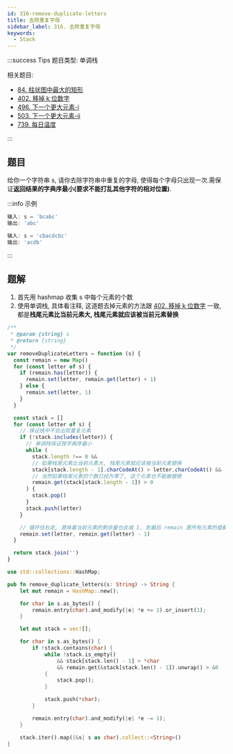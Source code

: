 ```yaml
---
id: 316-remove-duplicate-letters
title: 去除重复字母
sidebar_label: 316. 去除重复字母
keywords:
  - Stack
---
```


:::success Tips
题目类型: 单调栈

相关题目:

- [84. 柱状图中最大的矩形](/leetcode/hard/84-largest-rectangle-area)
- [402. 移掉 k 位数字](/leetcode/medium/402-remove-kdigits)
- [496. 下一个更大元素-i](/leetcode/easy/496-next-greater-element)
- [503. 下一个更大元素-ii](/leetcode/medium/503-next-greater-elements)
- [739. 每日温度](/leetcode/medium/739-daily-temperatures)

:::

## 题目

给你一个字符串 s, 请你去除字符串中重复的字母, 使得每个字母只出现一次.需保证**返回结果的字典序最小(要求不能打乱其他字符的相对位置)**.

:::info 示例

```ts
输入: s = 'bcabc'
输出: 'abc'
```

```ts
输入: s = 'cbacdcbc'
输出: 'acdb'
```

:::

## 题解

1. 首先用 hashmap 收集 s 中每个元素的个数
2. 使用单调栈, 具体看注释, 这道题去掉元素的方法跟 [402. 移掉 k 位数字](/leetcode/medium/402-remove-kdigits) 一致, 都是**栈尾元素比当前元素大, 栈尾元素就应该被当前元素替换**


<Tabs>
  <TabItem value="JavaScript" label="JavaScript" default>

```ts
/**
 * @param {string} s
 * @return {string}
 */
var removeDuplicateLetters = function (s) {
  const remain = new Map()
  for (const letter of s) {
    if (remain.has(letter)) {
      remain.set(letter, remain.get(letter) + 1)
    } else {
      remain.set(letter, 1)
    }
  }

  const stack = []
  for (const letter of s) {
    // 保证栈中不会出现重复元素
    if (!stack.includes(letter)) {
      // 单调栈保证按字典序最小
      while (
        stack.length !== 0 &&
        // 如果栈尾元素比当前元素大, 栈尾元素就应该被当前元素替换
        stack[stack.length - 1].charCodeAt() > letter.charCodeAt() &&
        // 当然如果栈尾元素的个数已经为零了, 这个元素也不能被替换
        remain.get(stack[stack.length - 1]) > 0
      ) {
        stack.pop()
      }
      stack.push(letter)
    }

    // 循环往右走, 意味着当前元素的剩余量也会减 1, 到最后 remain 里所有元素的值都为 0
    remain.set(letter, remain.get(letter) - 1)
  }

  return stack.join('')
}
```

</TabItem>

<TabItem value="Rust" label="Rust">

```rust
use std::collections::HashMap;

pub fn remove_duplicate_letters(s: String) -> String {
    let mut remain = HashMap::new();

    for char in s.as_bytes() {
        remain.entry(char).and_modify(|e| *e += 1).or_insert(1);
    }

    let mut stack = vec![];

    for char in s.as_bytes() {
        if !stack.contains(char) {
            while !stack.is_empty()
                && stack[stack.len() - 1] > *char
                && remain.get(&stack[stack.len() - 1]).unwrap() > &0
            {
                stack.pop();
            }

            stack.push(*char);
        }

        remain.entry(char).and_modify(|e| *e -= 1);
    }

    stack.iter().map(|&s| s as char).collect::<String>()
}
```

</TabItem>
</Tabs>
